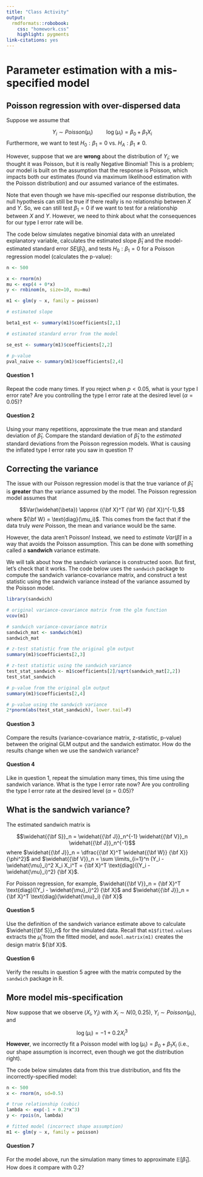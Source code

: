 ```yaml
---
title: "Class Activity"
output: 
  rmdformats::robobook:
    css: "homework.css"
    highlight: pygments
link-citations: yes
---
```


# Parameter estimation with a mis-specified model

## Poisson regression with over-dispersed data

Suppose we assume that

$$Y_i \sim Poisson(\mu_i) \hspace{1cm} \log(\mu_i) = \beta_0 + \beta_1 X_i$$
Furthermore, we want to test $H_0: \beta_1 = 0$ vs. $H_A: \beta_1 \neq 0$.

However, suppose that we are **wrong** about the distribution of $Y_i$; we thought it was Poisson, but it is really Negative Binomial! This is a problem; our model is built on the assumption that the response is Poisson, which impacts both our estimates (found via maximum likelihood estimation with the Poisson distribution) and our assumed variance of the estimates.

Note that even though we have mis-specified our response distribution, the null hypothesis can still be true if there really is no relationship between $X$ and $Y$. So, we can still test $\beta_1 = 0$ if we want to test for a relationship between $X$ and $Y$. However, we need to think about what the consequences for our type I error rate will be.

The code below simulates negative binomial data with an unrelated explanatory variable, calculates the estimated slope $\widehat{\beta}_1$ and the model-estimated standard error $SE(\widehat{\beta}_1)$, and tests $H_0: \beta_1 = 0$ for a Poisson regression model (calculates the p-value):

```r
n <- 500

x <- rnorm(n)
mu <- exp(4 + 0*x)
y <- rnbinom(n, size=10, mu=mu)

m1 <- glm(y ~ x, family = poisson)

# estimated slope

beta1_est <- summary(m1)$coefficients[2,1]

# estimated standard error from the model

se_est <- summary(m1)$coefficients[2,2]

# p-value
pval_naive <- summary(m1)$coefficients[2,4]
```


:::{.question}
#### Question 1

Repeat the code many times. If you reject when $p < 0.05$, what is your type I error rate? Are you controlling the type I error rate at the desired level ($\alpha = 0.05$)?
:::

:::{.question}
#### Question 2

Using your many repetitions, approximate the true mean and standard deviation of $\widehat{\beta}_1$. Compare the standard deviation of $\widehat{\beta}_1$ to the *estimated* standard deviations from the Poisson regression models. What is causing the inflated type I error rate you saw in question 1?
:::

## Correcting the variance

The issue with our Poisson regression model is that the true variance of $\widehat{\beta}_1$ is **greater** than the variance assumed by the model. The Poisson regression model assumes that

$$Var(\widehat{\beta}) \approx ({\bf X}^T {\bf W} {\bf X})^{-1},$$
where ${\bf W} = \text{diag}(\mu_i)$. This comes from the fact that if the data truly *were* Poisson, the mean and variance would be the same.

However, the data aren't Poisson! Instead, we need to *estimate* $Var(\widehat{\beta})$ in a way that avoids the Poisson assumption. This can be done with something called a **sandwich** variance estimate. 

We will talk about how the sandwich variance is constructed soon. But first, let's check that it works. The code below uses the `sandwich` package to compute the sandwich variance-covariance matrix, and construct a test statistic using the sandwich variance instead of the variance assumed by the Poisson model.

```r
library(sandwich)

# original variance-covariance matrix from the glm function
vcov(m1)

# sandwich variance-covariance matrix
sandwich_mat <- sandwich(m1)
sandwich_mat

# z-test statistic from the original glm output
summary(m1)$coefficients[2,3]

# z-test statistic using the sandwich variance
test_stat_sandwich <- m1$coefficients[2]/sqrt(sandwich_mat[2,2])
test_stat_sandwich

# p-value from the original glm output
summary(m1)$coefficients[2,4]

# p-value using the sandwich variance
2*pnorm(abs(test_stat_sandwich), lower.tail=F)
```

:::{.question}
#### Question 3

Compare the results (variance-covariance matrix, z-statistic, p-value) between the original GLM output and the sandwich estimator. How do the results change when we use the sandwich variance?
:::

:::{.question}
#### Question 4

Like in question 1, repeat the simulation many times, this time using the sandwich variance. What is the type I error rate now? Are you controlling the type I error rate at the desired level ($\alpha = 0.05$)?
:::


## What is the sandwich variance?

The estimated sandwich matrix is

$$\widehat{{\bf S}}_n = \widehat{{\bf J}}_n^{-1} \widehat{{\bf V}}_n \widehat{{\bf J}}_n^{-1}$$
where $\widehat{{\bf J}}_n = \dfrac{{\bf X}^T \widehat{{\bf W}} {\bf X}}{\phi^2}$ and $\widehat{{\bf V}}_n = \sum \limits_{i=1}^n (Y_i - \widehat{\mu}_i)^2 X_i X_i^T = {\bf X}^T \text{diag}((Y_i - \widehat{\mu}_i)^2) {\bf X}$.

For Poisson regression, for example, $\widehat{{\bf V}}_n = {\bf X}^T \text{diag}((Y_i - \widehat{\mu}_i)^2) {\bf X}$ and $\widehat{{\bf J}}_n = {\bf X}^T \text{diag}(\widehat{\mu}_i) {\bf X}$


:::{.question}
#### Question 5

Use the definition of the sandwich variance estimate above to calculate $\widehat{{\bf S}}_n$ for the simulated data. Recall that `m1$fitted.values` extracts the $\widehat{\mu}_i$ from the fitted model, and `model.matrix(m1)` creates the design matrix ${\bf X}$.
:::

:::{.question}
#### Question 6

Verify the results in question 5 agree with the matrix computed by the `sandwich` package in R.

:::


## More model mis-specification

Now suppose that we observe $(X_i, Y_i)$ with $X_i \sim N(0, 0.25)$, $Y_i \sim Poisson(\mu_i)$, and 

$$\log(\mu_i) = -1 + 0.2 X_i^3$$
**However**, we incorrectly fit a Poisson model with $\log(\mu_i) = \beta_0 + \beta_1 X_i$ (i.e., our shape assumption is incorrect, even though we got the distribution right).

The code below simulates data from this true distribution, and fits the incorrectly-specified model:

```r
n <- 500
x <- rnorm(n, sd=0.5)

# true relationship (cubic)
lambda <- exp(-1 + 0.2*x^3)
y <- rpois(n, lambda)

# fitted model (incorrect shape assumption)
m1 <- glm(y ~ x, family = poisson)
```


:::{.question}
#### Question 7

For the model above, run the simulation many times to approximate $\mathbb{E}[\widehat{\beta}_1]$. How does it compare with 0.2?

:::

